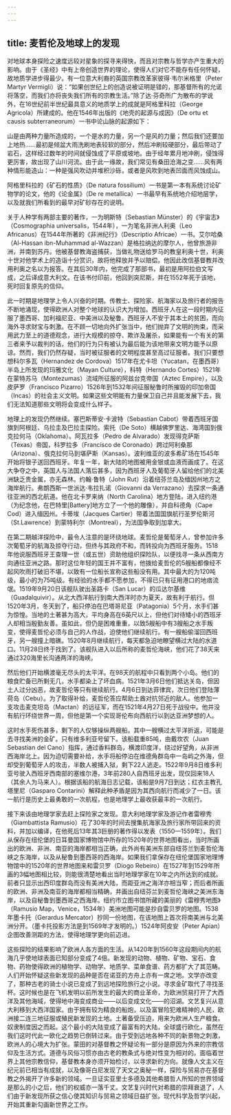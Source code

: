 ```yaml
---
---
---
```

title: 麦哲伦及地球上的发现
---




对地球本身探险之速度远较对星象的探寻来得快，而且对宗教与哲学亦产生重大的影响。由于《圣经》中有上帝创造世界的理论，使得人们对它不能存有任何怀疑，故地质学进步得最少。有一位意大利裔的英国宗教改革家彼得·韦尔米格里（Peter Martyr Vermigli）说：“如果创世纪上的创造说被证明是错的，那基督所有的允诺将落空，而我们亦将丧失我们所有的宗教生活。”除了达·芬奇所广为散布的学说外，在16世纪前半世纪最具意义的地质学上的成就是阿格里科拉（George Agricola）所建成的。他在1546年出版的《地壳的起源与成因》（De ortu et causis subterraneorum）一书中论山脉的起源如下：

山是由两种力量所造成的，一个是水的力量，另一个是风的力量；然后我们还要加上地热……最初是倾盆大雨洗刷地表较软的部分，然后冲刷较硬部分，最后带动了岩石，这样经过数年的时间就侵蚀成了平原或坡地。由于经年累月地冲刷，侵蚀得更厉害，故出现了山川河流。由于此一缘故，我们常见有桑田沧海之变……风有两种情形能造山：一种是强风吹动并堆积沙砾，或者是风吹到地表凹面而风蚀成山。



阿格里科拉的《矿石的性质》（De natura fossilium）一书是第一本有系统讨论矿物学的论文，他的《论金属》（De re metallica）一书最早有系统地介绍地层学，以及就我们所看到的最早对矿砂存在的说明。

关于人种学有两部主要的著作，一为明斯特（Sebastian Münster）的《宇宙志》（Cosmographia universalis，1544年），一为笔名非洲人利奥（Leo Africanus）在1544年所著的《非洲纪行》（Descriptio Africae）一书。艾尔哈桑（Al-Hassan ibn-Muhammad al-Wazzan）是格拉纳达的摩尔人，他曾旅游非洲，并南到苏丹。他被基督教海盗捕获，当做礼物送给罗马的教皇利奥十世，利奥十世对他学术上的造诣十分赏识，故将他释放并予以赔偿。他因此改信基督教并改用利奥之名以为报答。在其后30年内，他完成了那部书，最初是用阿拉伯文写成，之后译成意大利文。在该书付印前，他回到突尼斯，并在1552年死于该地，死时回复原先的信仰。

此一时期是地理学上令人兴奋的时期。传教士、探险家、航海家以及旅行者的报告不断地涌现，使得欧洲人对整个地球的认识大为增加。西班牙人在这一段时期内征服了墨西哥、加利福尼亚、中美洲以及秘鲁。西班牙人不安于其本土的贫困，而向海外寻求财宝与刺激。在不顾一切地向外扩张当中，他们抛弃了文明的拘束，而采用武力至上的道德观念，进行大规模的掠夺、欺诈及屠杀，如果能有一个有关的第三者来予以裁判的话，他们的行为只有被认为最后能为该地带来文明方能予以原谅。然而，我们仍然存疑，当时被征服者的文明程度甚至高过征服者。我们只要想想科尔多瓦（Hernandez de Cordova）1517年在尤卡坦（Yucatan，在墨西哥）半岛上所发现的玛雅文化（Mayan Culture），科特（Hernando Cortes）1521年在蒙特苏马（Montezumas）流域所征服的阿兹台克帝国（Aztec Empire），以及皮萨罗（Francisco Pizarro）1526年到1532年间征服秘鲁时所摧毁的印加帝国（Incas）的社会主义文明。如果这些文明能有力量保卫自己并且能发展下去，我们无法知道那些文明将会变成什么样子。

地理上的发现仍然继续。塞巴斯蒂安·卡波特（Sebastian Cabot）带着西班牙国旗到阿根廷、乌拉圭及巴拉圭探险。索托（De Soto）横越佛罗里达、海湾国到俄克拉何马（Oklahoma）。阿瓦拉多（Pedro de Alvarado）发现得克萨斯（Texas）帝国，科罗拉多（Francisco de Coronado）跨过阿利桑那（Arizona）、俄克拉何马到堪萨斯（Kansas）。波利维亚的波多希矿场在1545年开始将银子送回西班牙。年复一年，新大陆的地图被用金银或血液而画成了。在这大争夺之中，英国人与法国人落后甚多，因为西班牙人及葡萄牙人留给他们的北美洲缺乏贵金属，亦无森林。约翰·鲁特（John Rut）沿着纽芬兰岛及缅因州地方之海岸航行。弗朗西斯一世派达·韦拉扎诺（Giovanni da Verrazano）去探求一条通往亚洲的西北航道。他在北卡罗来纳（North Carolina）地方登陆，进入纽约港（为纪念他，在巴特里[Battery]地方立了一个他的雕像），并自科德角（Cape Cod）进入缅因州。卡蒂埃（Jacques Cartier）带着法国国旗航行圣罗伦斯河（St.Lawrence）到蒙特利尔（Montreal），为法国争取到加拿大。

在第二期越洋探险中，最令人注意的是环绕地球。麦哲伦是葡萄牙人，曾参加许多次葡萄牙的航海及掠夺行动，但终与其政府不和，而转投向为西班牙服务。1518年他说服西班牙王查理一世（或五世）资助他组织探险队，以便找寻一条从西南方向通往亚洲之路。那时这位年轻的国王并不富有，他拨给麦哲伦的5艘船都像经不起风吹雨打破旧不堪，以致有一位船长宣称这些船没有用。其中最大的为120吨级，最小的为75吨级。有经验的水手都不愿参加，不得已只有征用港口的地痞流氓。1519年9月20日该舰队驶出圣路卡（San Lucar）的瓜达尔基维（Guadalquivir）。从北大西洋航行到南大西洋时亦为夏天，故有利于航行。但1520年3月，冬天到了，船只停泊在巴塔哥尼亚（Patagonia）5个月，水手们甚为惊惶。当地的土著甚为高大，平均身高在6英尺以上，但他们对待矮小的西班牙人却相当殷勤友善。虽如此，但仍是困难重重，以致5艘船中有3艘船之水手叛变，使得麦哲伦必须与自己的人作战，迫使他们继续航行。有一艘船偷溜回西班牙，另一艘撞上暗礁。1520年8月继续航行，每天都急迫地瞭望横过大陆的水道口。11月28日终于找到了。该舰队进入以后所称的麦哲伦海峡，他们花了38天来通过320海里长沟通两洋的海峡。

然后他们开始横渡毫无尽头的太平洋。在98天的航程中只看到两个小岛。他们的粮食贮备已所剩无几，水手都染上了坏血病。1521年3月6日他们抵达关岛，但因土人过分凶恶，故麦哲伦等只有继续航行。4月6日到达菲律宾，次日他们登陆薄荷岛（Cebu）。为了取得补给，麦哲伦答应帮助土酋对抗邻近的敌人。他参加一支攻击麦克坦岛（Mactan）的远征军，而在1521年4月27日死于战役中。他并没有航行环绕世界一周，但他是第一个实现哥伦布向西航行以到达亚洲梦想的人。

这时水手死伤甚多，剩下的人仅够操纵两艘船。其中一艘横过太平洋折返，可能是去寻找美洲的金矿。只有维多利亚号留下。该船载重85吨，由戴坎农（Juan Sebastian del Cano）指挥，通过香料群岛，横渡印度洋，绕过好望角，从非洲西海岸北上。因为迫切需要补给，水手将船停泊在维德角群岛中一岛屿之外海，但却受到葡萄牙人的攻击，半数人被捕入狱，剩下22人逃走。1522年9月8日维多利亚号驶入西班牙西南部的塞维尔港，3年前280人自西班牙出发，现仅回来18人（其余人为马来人）。根据该船的航海日志记载，该船是9月7日到达；红衣主教孔塔里尼（Gasparo Contarini）解释此种矛盾是因为其西向航行而减少了一日。该一航行是历史上最勇敢的一次航程，也是地理学上最收获最丰的一次航行。

接下来该由地理学家去赶上探险家之发现。意大利地理学家及游记作者雷穆秀（Giambattista Ramusio）花了30年的时间去搜集航海家及旅行家所带回来的资料，并加以编译，在他死后13年其3巨册的著作得以发表（1550—1559年）。我们从保存在纽伦堡的日耳曼国家博物馆中所存的1520年的世界地图看出，当时所画出的欧洲、非洲、南亚的海岸都相当正确，此外尚有美洲东部自纽芬兰到麦哲伦海峡之东海岸，以及从秘鲁到墨西哥的西海岸。如果我们拿保存在纽伦堡国家地理博物馆中的1520年的世界地图来和雷贝罗（Diogo Rebeiro）在1527年到1529年所画的3幅地图相比较，则能很清楚地看出当时地理学家在10年之内所达到的成就。前者只显示出西印度群岛而没有美洲大陆，而距亚洲之海洋亦相当窄；而后者所画的欧洲、非洲及南亚的海岸都相当精确，并画出自纽芬兰到麦哲伦海峡之美洲东海岸，以及自秘鲁到墨西哥之西海岸。纽约市立图书馆所藏的美丽的《雷穆秀地图》（Ramusio Map，Venice，1534年）美洲地图可能是抄自雷贝罗的地图。1538年墨卡托（Gerardus Mercator）抄同一份地图，在该地图上首次将南美洲与北美洲分开。（墨卡托投影方法是到1569年才发明的。）1524年阿皮安（Peter Apian）企图改善测距的方法，使得地理学更向前迈进。

这些探险的结果影响了欧洲人各方面的生活。从1420年到1560年这段期间内的航海几乎使地球表面已知部分变成了4倍。新发现的动物、植物、矿物、宝石、食物、药物使得欧洲的植物学、动物学、地质学、菜单食谱、药方都扩大了其范畴。人们开始怀疑这些新发现的品种是否在诺亚的方舟上亦有一席之地。文学亦改变了，那种古老的骑士小说已变成了到远地探险旅行之小说。寻求金矿取代了寻找圣杯。这时候也是在飞机发明以前所发生的最大的商业革命，为欧洲贸易打开了大西洋及其他海域，使得地中海变成商业——以后变成文化——的沼湖。文艺复兴从意大利移到大西洋国家。由于拥有较为精良的船炮，以及富冒险犯难精神的人民，欧洲接二连三地征服或殖民新发现的土地。土著备受压迫，用来为欧洲人生产粮食。奴隶制度因之而起。这个最小的大陆变成了最富有的大陆，全球盛行欧化，虽然在我们这时代此一欧化之趋势已倒转过来。由于受到远地各种不同的新景物之刺激，欧洲人的心境大为扩张。蒙田的对基督教之怀疑论有一部分是原因为外来的宗教信仰及生活方式。道德与风俗习惯亦由古老的教条式与绝对性变为相对的。面临着世界上其他宗教信仰，基督教本身亦须开始检讨，以寻求新的方向。就像人文主义在纪元前已相当有成就，以及像哥白尼发现了天文之奥秘一样，探险与贸易亦在基督教之外揭开了许多新的领域。一旦证实亚里士多德及其他希腊哲人所知的世界领域是那么的小之后，他们的权威亦一落千丈。文艺复兴时代对希腊的崇拜衰退了，人们由于新发现所获之信心使其知识与贸易之领域日益扩张。现代科学及哲学兴起，开始其重新勾画新世界之工作。